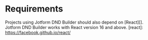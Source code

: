 <Meta title="Documentation/Getting Started/Requirements" />

# Requirements

Projects using Jotform DND Builder should also depend on [React][]. Jotform DND Builder works with React version 16 and above.
[react]: https://facebook.github.io/react/
